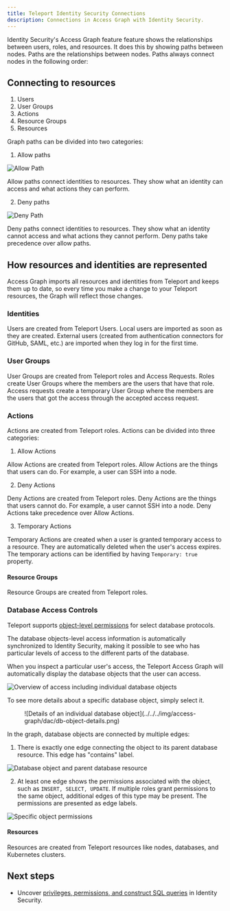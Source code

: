 ```yaml
---
title: Teleport Identity Security Connections
description: Connections in Access Graph with Identity Security.
---
```


Identity Security's Access Graph feature feature shows the relationships between users, roles, and resources. 
It does this by showing paths between nodes. Paths are the relationships between nodes. 
Paths always connect nodes in the following order:

## Connecting to resources

1. Users
1. User Groups
1. Actions
1. Resource Groups
1. Resources

Graph paths can be divided into two categories:

1. Allow paths

![Allow Path](../../../img/access-graph/allow-path.png)

Allow paths connect identities to resources. They show what an identity can access and what actions they can perform.

2. Deny paths

![Deny Path](../../../img/access-graph/deny-path.png)

Deny paths connect identities to resources. They show what an identity cannot access and what actions they cannot perform. Deny paths take precedence over allow paths.

## How resources and identities are represented

Access Graph imports all resources and identities from Teleport and keeps them up to date, so every time you make a change
to your Teleport resources, the Graph will reflect those changes.

### Identities

Users are created from Teleport Users.
Local users are imported as soon as they are created.
External users (created from authentication connectors for GitHub, SAML, etc.) are imported when they log in for the first time.

### User Groups

User Groups are created from Teleport roles and Access Requests. Roles create User Groups where the members
are the users that have that role. Access requests create a temporary User Group where the members are the users that
got the access through the accepted access request.

### Actions

Actions are created from Teleport roles. Actions can be divided into three
categories:

1. Allow Actions

Allow Actions are created from Teleport roles. Allow Actions are the things that users can do. 
For example, a user can SSH into a node.

2. Deny Actions

Deny Actions are created from Teleport roles. Deny Actions are the things that users cannot do. 
For example, a user cannot SSH into a node. Deny Actions take precedence over Allow Actions.

3. Temporary Actions

Temporary Actions are created when a user is granted temporary access to a resource. 
They are automatically deleted when the user's access expires. The temporary actions 
can be identified by having `Temporary: true` property.

#### Resource Groups

Resource Groups are created from Teleport roles.

### Database Access Controls

Teleport supports [object-level permissions](../../enroll-resources/database-access/rbac.mdx#executing-database-object-permission-rules) for select database protocols.

The database objects-level access information is automatically synchronized to Identity Security, making it possible to see who has particular levels of access to the different parts of the database.

When you inspect a particular user's access, the Teleport Access Graph will automatically display the database objects that the user can access.

![Overview of access including individual database objects](../../../img/access-graph/dac/overview.png)

To see more details about a specific database object, simply select it.

<Figure width="400">
![Details of an individual database object](../../../img/access-graph/dac/db-object-details.png)
</Figure>

In the graph, database objects are connected by multiple edges:

1. There is exactly one edge connecting the object to its parent database resource. This edge has "contains" label.

![Database object and parent database resource](../../../img/access-graph/dac/db-object-contains-relation.png)

2. At least one edge shows the permissions associated with the object, such as `INSERT, SELECT, UPDATE`. If multiple roles grant permissions to the same object, additional edges of this type may be present. The permissions are presented as edge labels.

![Specific object permissions](../../../img/access-graph/dac/db-object-permissions-label.png)

#### Resources

Resources are created from Teleport resources like nodes, databases, and Kubernetes clusters.

## Next steps
- Uncover [privileges, permissions, and construct SQL queries](./policy-how-to-use.mdx) in  Identity Security.
